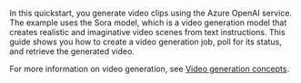 ---
---

In this quickstart, you generate video clips using the Azure OpenAI service. The example uses the Sora model, which is a video generation model that creates realistic and imaginative video scenes from text instructions. This guide shows you how to create a video generation job, poll for its status, and retrieve the generated video.

For more information on video generation, see [Video generation concepts](../concepts/video-generation).

